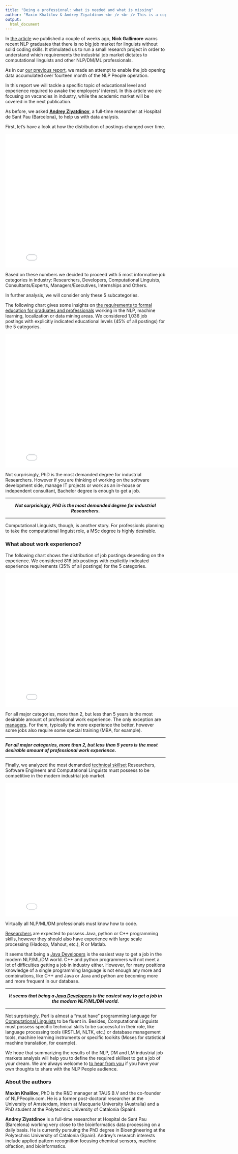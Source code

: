 ```yaml
---
title: "Being a professional: what is needed and what is missing"
author: "Maxim Khalilov & Andrey Ziyatdinov <br /> <br /> This is a copy of the original article published on September 11, 2013 at https://nlppeople.com/being-a-professional-what-is-needed-and-what-is-missing/. All rights belong to NLP People." 
output:
  html_document
---
```



In <a href="https://nlppeople.com/?p=201" target="_blank">the article</a> we published a couple of weeks ago, <strong>Nick Gallimore</strong> warns recent NLP graduates that there is no big job market for linguists without solid coding skills. It stimulated us to run a small research project in order to understand which requirements the industrial job market dictates to computational linguists and other NLP/DM/ML professionals.

As in our <a href="https://nlppeople.com/?p=165" target="_blank">our previous report</a>, we made an attempt to enable the job opening data accumulated over fourteen month of the NLP People operation.

In this report we will tackle a specific topic of educational level and experience required to awake the employers’ interest. In this article we are focusing on vacancies in industry, while the academic market will be covered in the next publication.

As before, we asked <a href="http://es.linkedin.com/pub/andrey-ziyatdinov/40/a08/338?trk=shareTw"><strong>Andrey Ziyatdinov</strong></a>, a full-time researcher at Hospital de Sant Pau (Barcelona), to help us with data analysis.

First, let’s have a look at how the distribution of postings changed over time. 

<p><iframe src="charts-cdn/chart-2.1.html" width="820" height="420" frameBorder="0"></iframe></p>

Based on these numbers we decided to proceed with 5 most informative job categories in industry: Researchers, Developers, Computational Linguists, Consultants/Experts, Managers/Executives, Internships and Others.

In further analysis, we will consider only these 5 subcategories.

The following chart gives some insights on <span style="text-decoration: underline;">the requirements to formal education for graduates and professionals</span> working in the NLP, machine learning, localization or data mining areas. We considered 1,036 job postings with explicitly indicated educational levels (45% of all postings) for the 5 categories.

<p><iframe src="charts-cdn/chart-4.html" width="820" height="420" frameBorder="0"></iframe></p>

Not surprisingly, PhD is the most demanded degree for industrial Researchers. However if you are thinking of working on the software development side, manage IT projects or work as an in-house or independent consultant, Bachelor degree is enough to get a job. 

<hr />
<p style="text-align: center;"><em><strong>Not surprisingly, PhD is the most demanded degree for industrial Researchers.</strong></em></p>
<hr />

Computational Linguists, though, is another story. For professionls planning to take the computational linguist role, a MSc degree is highly desirable.

### What about work experience?

The following chart shows the distribution of job postings depending on the experience. We considered 816 job postings with explicitly indicated experience requirements (35% of all postings) for the 5 categories.

<p><iframe src="charts-cdn/chart-5.html" width="820" height="420" frameBorder="0"></iframe></p>

For all major categories, more than 2, but less than 5 years is the most desirable amount of professional work experience. The only exception are <a href="https://nlppeople.com/?p=65">managers</a>. For them, typically the more experience the better, however some jobs also require some special training (MBA, for example).

<hr />
<p><em><strong>For all major categories, more than 2, but less than 5 years is the most desirable amount of professional work experience.</strong></em></p>
<hr />

Finally, we analyzed the most demanded <span style="text-decoration: underline;">technical skillset</span> Researchers, Software Engineers and Computational Linguists must possess to be competitive in the modern industrial job market.

<p><iframe src="charts-cdn/chart-8.html" width="820" height="420" frameBorder="0"></iframe></p>

Virtually all NLP/ML/DM professionals must know how to code. 

<a href="https://nlppeople.com/?p=60" target="_blank">Researchers</a> are expected to possess Java, python or C++ programming skills, however they should also have experience with large scale processing (Hadoop, Mahout, etc.), R or Matlab.

It seems that being a <a href="index.php/component/jobboard/taglist/Java" target="_blank">Java Developers</a> is the easiest way to get a job in the modern NLP/ML/DM world. C++ and python programmers will not meet a lot of difficulties getting a job in industry either. However, for many positions knowledge of a single programming language is not enough any more and combinations, like C++ and Java or Java and python are becoming more and more frequent in our database.

<hr />
<p style="text-align: center;"><em><strong>It seems that being a <a href="index.php/component/jobboard/taglist/Java" target="_blank">Java Developers</a> is the easiest way to get a job in the modern NLP/ML/DM world. </strong></em></p>
<hr />

Not surprisingly, Perl is almost a “must have” programming language for <a href="https://nlppeople.com/?p=61" target="_blank">Computational Linguists</a> to be fluent in. Besides, Computational Linguists must possess specific technical skills to be successful in their role, like language processing tools (IRSTLM, NLTK, etc.) or database management tools, machine learning instruments or specific toolkits (Moses for statistical machine translation, for example).

We hope that summarizing the results of the NLP, DM and LM industrial job markets analysis will help you to define the required skillset to get a job of your dream. We are always welcome to <a href="index.php/about-us/contactus">to hear from you</a> if you have your own thoughts to share with the NLP People audience.


### About the authors

<strong>Maxim Khalilov</strong>, PhD is the R&D manager at TAUS B.V and the co-founder of NLPPeople.com. He is a former post-doctoral researcher at the University of Amsterdam, intern at Macquarie University (Australia) and a PhD student at the Polytechnic University of Catalonia (Spain).

<strong>Andrey Ziyatdinov</strong> is a full-time researcher at Hospital de Sant Pau (Barcelona) working very close to the bioinformatics data processing on a daily basis. He is currently pursuing the PhD degree in Bioengineering at the Polytechnic University of Catalonia (Spain). Andrey’s research interests include applied pattern recognition focusing chemical sensors, machine olfaction, and bioinformatics.
